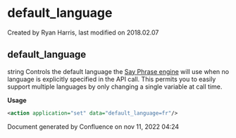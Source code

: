 
# default_language 

 Created by  Ryan Harris, last modified on 2018.02.07

## default_language

string Controls the default language the [Say Phrase engine](../FreeSWITCH-Explained/Configuration/Speech-Phrase-Management_9634492.mdx#0-about) will use when no language is explicitly specified in the API call. This permits you to easily support multiple languages by only changing a single variable at call time.

**Usage**

```xml
<action application="set" data="default_language=fr"/>
```

Document generated by Confluence on nov 11, 2022 04:24
